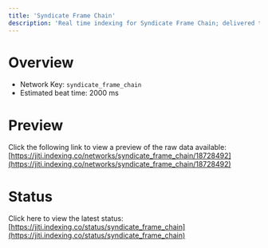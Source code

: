 ```yaml
---
title: 'Syndicate Frame Chain'
description: 'Real time indexing for Syndicate Frame Chain; delivered to you'
---
```


# Overview
- Network Key: `syndicate_frame_chain`
- Estimated beat time: 2000 ms

# Preview
Click the following link to view a preview of the raw data available: [https://jiti.indexing.co/networks/syndicate_frame_chain/18728492](https://jiti.indexing.co/networks/syndicate_frame_chain/18728492)

# Status
Click here to view the latest status: [https://jiti.indexing.co/status/syndicate_frame_chain](https://jiti.indexing.co/status/syndicate_frame_chain)
